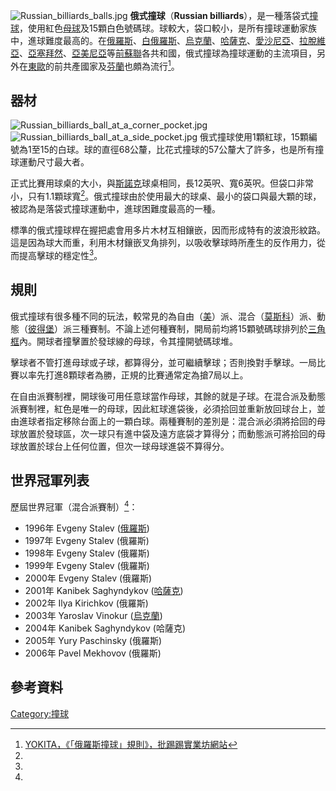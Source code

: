 [[File:Russian_billiards_balls.jpg|thumb]]
'''俄式撞球'''（'''Russian billiards'''），是一種落袋式[[撞球|撞球]]，使用紅色[[撞球術語#母球|母球]]及15顆白色號碼球。球較大，袋口較小，是所有撞球運動家族中，進球難度最高的。在[[俄羅斯|俄羅斯]]、[[白俄羅斯|白俄羅斯]]、[[烏克蘭|烏克蘭]]、[[哈薩克|哈薩克]]、[[愛沙尼亞|愛沙尼亞]]、[[拉脫維亞|拉脫維亞]]、[[亞塞拜然|亞塞拜然]]、[[亞美尼亞|亞美尼亞]]等[[前蘇聯|前蘇聯]]各共和國，俄式撞球為撞球運動的主流項目，另外在[[東歐|東歐]]的前共產國家及[[芬蘭|芬蘭]]也頗為流行<ref name="批踢踢">[http://www.ptt.cc/man/Billiard/D627/M.1181374083.A.1C5.html YOKITA，《「俄羅斯撞球」規則》，批踢踢實業坊網站]</ref>。

==器材==
[[File:Russian_billiards_ball_at_a_corner_pocket.jpg|thumb]]
[[File:Russian_billiards_ball_at_a_side_pocket.jpg|thumb]]
俄式撞球使用1顆紅球，15顆編號為1至15的白球。球的直徑68公釐，比花式撞球的57公釐大了許多，也是所有撞球運動尺寸最大者。

正式比賽用球桌的大小，與[[司諾克|斯諾克]]球桌相同，長12英呎、寬6英呎。但袋口非常小，只有1.1顆球寬<ref name="批踢踢"/>。俄式撞球由於使用最大的球桌、最小的袋口與最大顆的球，被認為是落袋式撞球運動中，進球困難度最高的一種。

標準的俄式撞球桿在握把處會用多片木材互相鑲嵌，因而形成特有的波浪形紋路。這是因為球大而重，利用木材鑲嵌叉角排列，以吸收擊球時所產生的反作用力，從而提高擊球的穩定性<ref name="批踢踢"/>。

==規則==
俄式撞球有很多種不同的玩法，較常見的為自由（[[美洲|美]]）派、混合（[[莫斯科|莫斯科]]）派、動態（[[彼得堡|彼得堡]]）派三種賽制。不論上述何種賽制，開局前均將15顆號碼球排列於[[撞球術語#三角框|三角框]]內。開球者撞擊置於發球線的母球，令其撞開號碼球堆。

擊球者不管打進母球或子球，都算得分，並可繼續擊球；否則換對手擊球。一局比賽以率先打進8顆球者為勝，正規的比賽通常定為搶7局以上。

在自由派賽制裡，開球後可用任意球當作母球，其餘的就是子球。在混合派及動態派賽制裡，紅色是唯一的母球，因此紅球進袋後，必須拾回並重新放回球台上，並由進球者指定移除台面上的一顆白球。兩種賽制的差別是：混合派必須將拾回的母球放置於發球區，次一球只有進中袋及遠方底袋才算得分；而動態派可將拾回的母球放置於球台上任何位置，但次一球母球進袋不算得分。

==世界冠軍列表==
歷屆世界冠軍（混合派賽制）<ref name="批踢踢"/>：
*1996年 Evgeny Stalev ([[俄羅斯|俄羅斯]])
*1997年 Evgeny Stalev (俄羅斯)
*1998年 Evgeny Stalev (俄羅斯)
*1999年 Evgeny Stalev (俄羅斯)
*2000年 Evgeny Stalev (俄羅斯)
*2001年 Kanibek Saghyndykov ([[哈薩克|哈薩克]])
*2002年 Ilya Kirichkov (俄羅斯)
*2003年 Yaroslav Vinokur ([[烏克蘭|烏克蘭]])
*2004年 Kanibek Saghyndykov (哈薩克)
*2005年 Yury Paschinsky (俄羅斯)
*2006年 Pavel Mekhovov (俄羅斯)

==參考資料==
<div class="references-small">
<references />
</div>

{{撞球}}

[[Category:撞球|Category:撞球]]